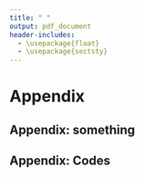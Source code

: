 ---
title: " "
output: pdf_document
header-includes:
  - \usepackage{float}
  - \usepackage{sectsty}
---

# Appendix {-#appendix}

## Appendix: something {-}

\newpage

## Appendix: Codes {-}

```{r ref.label=knitr::all_labels(), echo=TRUE, eval=FALSE}
```